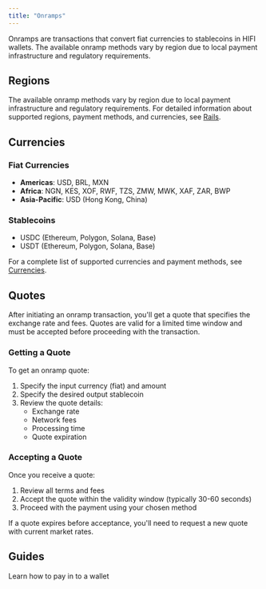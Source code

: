 ```yaml
---
title: "Onramps"
---
```


Onramps are transactions that convert fiat currencies to stablecoins in HIFI wallets. The available onramp methods vary by region due to local payment infrastructure and regulatory requirements.

## Regions

The available onramp methods vary by region due to local payment infrastructure and regulatory requirements. For detailed information about supported regions, payment methods, and currencies, see [Rails](/docs/fiat/rails).

## Currencies

### Fiat Currencies

- **Americas**: USD, BRL, MXN
- **Africa**: NGN, KES, XOF, RWF, TZS, ZMW, MWK, XAF, ZAR, BWP
- **Asia-Pacific**: USD (Hong Kong, China)

### Stablecoins

- USDC (Ethereum, Polygon, Solana, Base)
- USDT (Ethereum, Polygon, Solana, Base)

For a complete list of supported currencies and payment methods, see [Currencies](/docs/currencies).

## Quotes

After initiating an onramp transaction, you'll get a quote that specifies the exchange rate and fees. Quotes are valid for a limited time window and must be accepted before proceeding with the transaction.

### Getting a Quote

To get an onramp quote:

1. Specify the input currency (fiat) and amount
2. Specify the desired output stablecoin
3. Review the quote details:
   - Exchange rate
   - Network fees
   - Processing time
   - Quote expiration

### Accepting a Quote

Once you receive a quote:

1. Review all terms and fees
2. Accept the quote within the validity window (typically 30-60 seconds)
3. Proceed with the payment using your chosen method

If a quote expires before acceptance, you'll need to request a new quote with current market rates.

## Guides

<Card icon="code" title="Convert USD to USDC" href="/guides/convert/usd-usdc">
  Learn how to pay in to a wallet
</Card>
